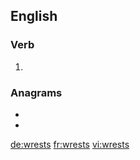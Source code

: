 ==English==

===Verb===
{{head|en|verb form}}

# {{en-third-person singular of|wrest}}

===Anagrams===
* {{l|en|strews}}
* {{l|en|wersts}}

[[de:wrests]]
[[fr:wrests]]
[[vi:wrests]]